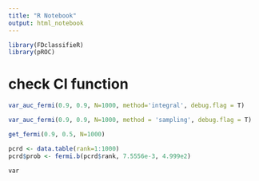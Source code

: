 ```yaml
---
title: "R Notebook"
output: html_notebook
---
```


```r
library(FDclassifieR)
library(pROC)
```

# check CI function

```r
var_auc_fermi(0.9, 0.9, N=1000, method='integral', debug.flag = T)
```

```r
var_auc_fermi(0.9, 0.9, N=1000, method = 'sampling', debug.flag = T)
```

```r
get_fermi(0.9, 0.5, N=1000)
```

```r
pcrd <- data.table(rank=1:1000)
pcrd$prob <- fermi.b(pcrd$rank, 7.5556e-3, 4.999e2)
```

```r
var
```


